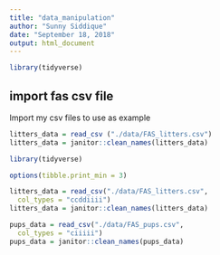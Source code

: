 ```yaml
---
title: "data_manipulation"
author: "Sunny Siddique"
date: "September 18, 2018"
output: html_document
---
```


```r
library(tidyverse)
```

## import fas csv file

Import my csv files to use as example

```r
litters_data = read_csv ("./data/FAS_litters.csv")
litters_data = janitor::clean_names(litters_data)
```

```r
library(tidyverse)

options(tibble.print_min = 3)

litters_data = read_csv("./data/FAS_litters.csv",
  col_types = "ccddiiii")
litters_data = janitor::clean_names(litters_data)

pups_data = read_csv("./data/FAS_pups.csv",
  col_types = "ciiiii")
pups_data = janitor::clean_names(pups_data)
```

